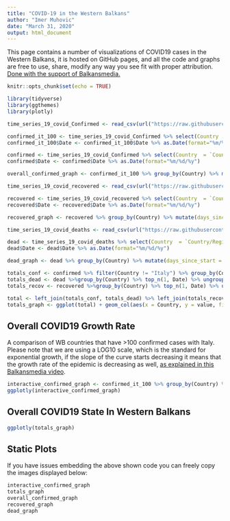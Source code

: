 ```yaml
---
title: "COVID-19 in the Western Balkans"
author: "Imer Muhovic"
date: "March 31, 2020"
output: html_document
---
```


This page contains a number of visualizations of COVID19 cases in the Western Balkans, it is hosted on GitHub pages, and all the code and graphs are free to use, share, modify any way you see fit with proper attribution. [Done with the support of Balkansmedia.](http://balkansmedia.org/)


```r
knitr::opts_chunk$set(echo = TRUE)

library(tidyverse)
library(ggthemes)
library(plotly)
```



```r

time_series_19_covid_Confirmed <- read_csv(url("https://raw.githubusercontent.com/CSSEGISandData/COVID-19/master/csse_covid_19_data/csse_covid_19_time_series/time_series_covid19_confirmed_global.csv"))

confirmed_it_100 <- time_series_19_covid_Confirmed %>% select(Country  = `Country/Region`, everything(), -Lat, -Long, -`Province/State`) %>% pivot_longer(-Country, "Date") %>% filter(Country %in% c('Serbia', "Bosnia and Herzegovina", "Croatia", "Slovenia", "North Macedonia", "Kosovo", "Albania", "Montenegro", "Italy")) %>% filter(value > 100)
confirmed_it_100$Date <- confirmed_it_100$Date %>% as.Date(format="%m/%d/%y")

confirmed <- time_series_19_covid_Confirmed %>% select(Country  = `Country/Region`, everything(), -Lat, -Long, -`Province/State`) %>% pivot_longer(-Country, "Date") %>% filter(Country %in% c('Serbia', "Bosnia and Herzegovina", "Croatia", "Slovenia", "North Macedonia", "Kosovo", "Albania", "Montenegro", "Italy")) %>% filter(value > 0)
confirmed$Date <- confirmed$Date %>% as.Date(format="%m/%d/%y")

overall_confirmed_graph <- confirmed_it_100 %>% group_by(Country) %>% mutate(days_since_start = difftime(Date, min(Date), units = "days")) %>% filter(days_since_start < 21) %>% ggplot(aes(days_since_start, value, color = Country)) + geom_line(size = 2) + theme_wsj() + theme(legend.text = element_text(size = 12), plot.title = element_text(size = 14, hjust = 0.5), plot.subtitle = element_text(size = 10)) + scale_color_brewer(palette = "Set2") + labs(title = "Number of cases of COVID19 in Western Balkans \n since 100th reported case", caption ="Data source:https://github.com/CSSEGISandData/COVID-19/", subtitle = "By: Imer Muhovic @imerm1", x = "Days since 100th confirmed case") + scale_y_log10()
```


```r
time_series_19_covid_recovered <- read_csv(url("https://raw.githubusercontent.com/CSSEGISandData/COVID-19/master/csse_covid_19_data/csse_covid_19_time_series/time_series_covid19_recovered_global.csv"))

recovered <- time_series_19_covid_recovered %>% select(Country  = `Country/Region`, everything(), -Lat, -Long, -`Province/State`) %>% pivot_longer(-Country, "Date") %>% filter(Country %in% c('Serbia', "Bosnia and Herzegovina", "Croatia", "Slovenia", "North Macedonia", "Kosovo", "Albania", "Montenegro")) %>% filter(value > 0)
recovered$Date <- recovered$Date %>% as.Date(format="%m/%d/%y")

recovered_graph <- recovered %>% group_by(Country) %>% mutate(days_since_start = difftime(Date, min(Date), units = "days")) %>% ggplot(aes(days_since_start, value, color = Country)) + geom_line(size = 2) + theme_wsj() + theme(legend.text = element_text(size = 12), plot.title = element_text(size = 14, hjust = 0.5), plot.subtitle = element_text(size = 10)) + scale_color_brewer(palette = "Set2") + labs(title = "Number of recoveries from COVID19 in Western Balkans", caption ="Data source:https://github.com/CSSEGISandData/COVID-19/", subtitle = "By: Imer Muhovic @imerm1", x = "Days since first recovery")

```

```r
time_series_19_covid_deaths <- read_csv(url("https://raw.githubusercontent.com/CSSEGISandData/COVID-19/master/csse_covid_19_data/csse_covid_19_time_series/time_series_covid19_deaths_global.csv"))

dead <- time_series_19_covid_deaths %>% select(Country  = `Country/Region`, everything(), -Lat, -Long, -`Province/State`) %>% pivot_longer(-Country, "Date") %>% filter(Country %in% c('Serbia', "Bosnia and Herzegovina", "Croatia", "Slovenia", "North Macedonia", "Kosovo", "Albania", "Montenegro")) %>% filter(value > 0)
dead$Date <- dead$Date %>% as.Date(format="%m/%d/%y")

dead_graph <- dead %>% group_by(Country) %>% mutate(days_since_start = difftime(Date, min(Date), units = "days")) %>% ggplot(aes(days_since_start, value, color = Country)) + geom_line(size = 2) + theme_wsj() + theme(legend.text = element_text(size = 12), plot.title = element_text(size = 14, hjust = 0.5), plot.subtitle = element_text(size = 10)) + scale_color_brewer(palette = "Set2") + labs(title = "Number of recoveries from COVID19 in Western Balkans", caption ="Data source:https://github.com/CSSEGISandData/COVID-19/", subtitle = "By: Imer Muhovic @imerm1", x = "Days since first death")
```

```r
totals_conf <- confirmed %>% filter(Country != "Italy") %>% group_by(Country) %>% top_n(1, Date) %>% ungroup() %>% select(everything(), confirmed = value, - Date)
totals_dead <- dead %>%group_by(Country) %>% top_n(1, Date) %>% ungroup() %>% select(everything(), dead = value, -Date)
totals_recov <- recovered %>%group_by(Country) %>% top_n(1, Date) %>% ungroup() %>% select(everything(), recovered = value, -Date)

total <- left_join(totals_conf, totals_dead) %>% left_join(totals_recov) %>% pivot_longer(c(confirmed, dead, recovered))
totals_graph <- ggplot(total) + geom_col(aes(x = Country, y = value, fill = name))  + scale_fill_manual(values = c("dead"="#E41A1C", "confirmed"="#377EB8","recovered"= "#4DAF4A")) + theme_clean() + labs(title = "Western Balkans COVID19 current state", fill="") + ylab("") + xlab("") + theme(axis.text.x = element_text(angle=45, hjust = 1))

```

## Overall COVID19 Growth Rate

A comparison of WB countries that have >100 confirmed cases with Italy. Please note that we are using a LOG10 scale, which is the standard for exponential growth, if the slope of the curve starts decreasing it means that the growth rate of the epidemic is decreasing as well, [as explained in this Balkansmedia video](https://www.youtube.com/watch?v=nHoJ_hICzyM&t=2s).

```r

interactive_confirmed_graph <- confirmed_it_100 %>% group_by(Country) %>% filter(value > 100) %>% mutate(days_since_start = difftime(Date, min(Date), units = "days")) %>% filter(days_since_start < 21) %>% ggplot(aes(days_since_start, value, color = Country)) + geom_line(size = 2) + scale_y_log10() + theme_clean() + scale_color_brewer(palette = "Set2") + labs(title = "Number of cases of COVID19 in Western Balkans since 100th confirmed case", caption ="Data source:https://github.com/CSSEGISandData/COVID-19/", x = "Days since 100th confirmed case, Italy added for comparison")
ggplotly(interactive_confirmed_graph)
```

## Overall COVID19 State In Western Balkans

```r
ggplotly(totals_graph)
```


## Static Plots
If you have issues embedding the above shown code you can freely copy the images displayed below:

```r
interactive_confirmed_graph
totals_graph
overall_confirmed_graph
recovered_graph
dead_graph
```

